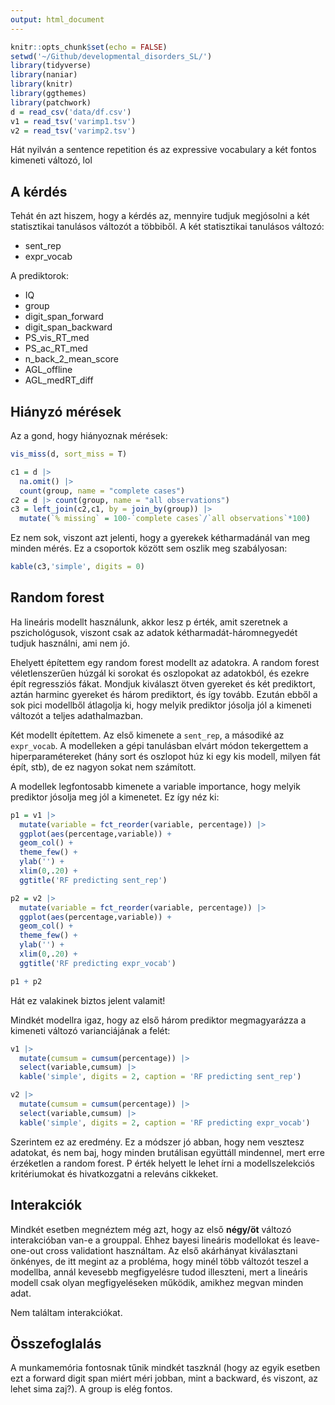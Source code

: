 ```yaml
---
output: html_document
---
```


```r
knitr::opts_chunk$set(echo = FALSE)
setwd('~/Github/developmental_disorders_SL/')
library(tidyverse)
library(naniar)
library(knitr)
library(ggthemes)
library(patchwork)
d = read_csv('data/df.csv')
v1 = read_tsv('varimp1.tsv')
v2 = read_tsv('varimp2.tsv')
```

Hát nyilván a sentence repetition és az expressive vocabulary a két fontos kimeneti változó, lol

## A kérdés

Tehát én azt hiszem, hogy a kérdés az, mennyire tudjuk megjósolni a két statisztikai tanulásos változót a többiből. A két statisztikai tanulásos változó:

- sent_rep
- expr_vocab

A prediktorok:

- IQ
- group
- digit_span_forward
- digit_span_backward
- PS_vis_RT_med
- PS_ac_RT_med
- n_back_2_mean_score
- AGL_offline
- AGL_medRT_diff

## Hiányzó mérések

Az a gond, hogy hiányoznak mérések:

```r
vis_miss(d, sort_miss = T)

c1 = d |> 
  na.omit() |> 
  count(group, name = "complete cases")
c2 = d |> count(group, name = "all observations")
c3 = left_join(c2,c1, by = join_by(group)) |> 
  mutate(`% missing` = 100-`complete cases`/`all observations`*100)
```

Ez nem sok, viszont azt jelenti, hogy a gyerekek kétharmadánál van meg minden mérés. Ez a csoportok között sem oszlik meg szabályosan:

```r
kable(c3,'simple', digits = 0)
```

## Random forest

Ha lineáris modellt használunk, akkor lesz p érték, amit szeretnek a pszichológusok, viszont csak az adatok kétharmadát-háromnegyedét tudjuk használni, ami nem jó.

Ehelyett építettem egy random forest modellt az adatokra. A random forest véletlenszerűen húzgál ki sorokat és oszlopokat az adatokból, és ezekre épít regressziós fákat. Mondjuk kiválaszt ötven gyereket és két prediktort, aztán harminc gyereket és három prediktort, és így tovább. Ezután ebből a sok pici modellből átlagolja ki, hogy melyik prediktor jósolja jól a kimeneti változót a teljes adathalmazban.

Két modellt építettem. Az első kimenete a `sent_rep`, a másodiké az `expr_vocab`. A modelleken a gépi tanulásban elvárt módon tekergettem a hiperparamétereket (hány sort és oszlopot húz ki egy kis modell, milyen fát épít, stb), de ez nagyon sokat nem számított.

A modellek legfontosabb kimenete a variable importance, hogy melyik prediktor jósolja meg jól a kimenetet. Ez így néz ki:

```r
p1 = v1 |> 
  mutate(variable = fct_reorder(variable, percentage)) |> 
  ggplot(aes(percentage,variable)) +
  geom_col() +
  theme_few() +
  ylab('') +
  xlim(0,.20) +
  ggtitle('RF predicting sent_rep')

p2 = v2 |> 
  mutate(variable = fct_reorder(variable, percentage)) |> 
  ggplot(aes(percentage,variable)) +
  geom_col() +
  theme_few() +
  ylab('') +
  xlim(0,.20) +
  ggtitle('RF predicting expr_vocab')

p1 + p2

```

Hát ez valakinek biztos jelent valamit!

Mindkét modellra igaz, hogy az első három prediktor megmagyarázza a kimeneti változó varianciájának a felét:

```r
v1 |>
  mutate(cumsum = cumsum(percentage)) |> 
  select(variable,cumsum) |> 
  kable('simple', digits = 2, caption = 'RF predicting sent_rep')

v2 |>
  mutate(cumsum = cumsum(percentage)) |> 
  select(variable,cumsum) |> 
  kable('simple', digits = 2, caption = 'RF predicting expr_vocab')
```

Szerintem ez az eredmény. Ez a módszer jó abban, hogy nem vesztesz adatokat, és nem baj, hogy minden brutálisan együttáll mindennel, mert erre érzéketlen a random forest. P érték helyett le lehet írni a modellszelekciós kritériumokat és hivatkozgatni a releváns cikkeket.

## Interakciók

Mindkét esetben megnéztem még azt, hogy az első __négy/öt__ változó interakcióban van-e a grouppal. Ehhez bayesi lineáris modellokat és leave-one-out cross validationt használtam. Az első akárhányat kiválasztani önkényes, de itt megint az a probléma, hogy minél több változót teszel a modellba, annál kevesebb megfigyelésre tudod illeszteni, mert a lineáris modell csak olyan megfigyeléseken működik, amikhez megvan minden adat.

Nem találtam interakciókat.

## Összefoglalás

A munkamemória fontosnak tűnik mindkét taszknál (hogy az egyik esetben ezt a forward digit span miért méri jobban, mint a backward, és viszont, az lehet sima zaj?). A group is elég fontos. 

